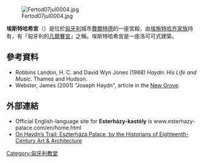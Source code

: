 [[Image:Fertod07jul0004.jpg|thumb]]

'''埃斯特哈希宮'''（{{lang-hu|Eszterháza}}）是位於[[匈牙利|匈牙利]]城市[[費爾特德|費爾特德]]的一座宮殿，由[[埃施特哈齐家族|埃施特哈齐家族]]持有，有「匈牙利的[[凡爾賽宮|凡爾賽宮]]」之稱。埃斯特哈希宮是一座洛可可式建築。

== 參考資料 ==
*Robbins Landon, H. C. and David Wyn Jones (1988) ''Haydn:  His Life and Music''.  Thames and Hudson.
*Webster, James (2001) "Joseph Haydn", article in the [[New_Grove|New Grove]].
== 外部連結 ==
{{commons|Esterházy-kastély}}
*Official English-language site for '''Esterházy-kastély''' is www.esterhazy-palace.com/en/home.html
*[http://enfilade18thc.wordpress.com/2009/07/27/on-haydns-trail-eszterhaza-palace-hungary/ On Haydn’s Trail: Eszterháza Palace, by the Historians of Eighteenth-Century Art & Architecture] {{Wayback|url=http://enfilade18thc.wordpress.com/2009/07/27/on-haydns-trail-eszterhaza-palace-hungary/ |date=20120308225806 }}
{{coord|47|37|14|N|16|52|18|E|display=title|region:HU_type:landmark_source:dewiki}}
[[Category:匈牙利教堂|Category:匈牙利教堂]]
